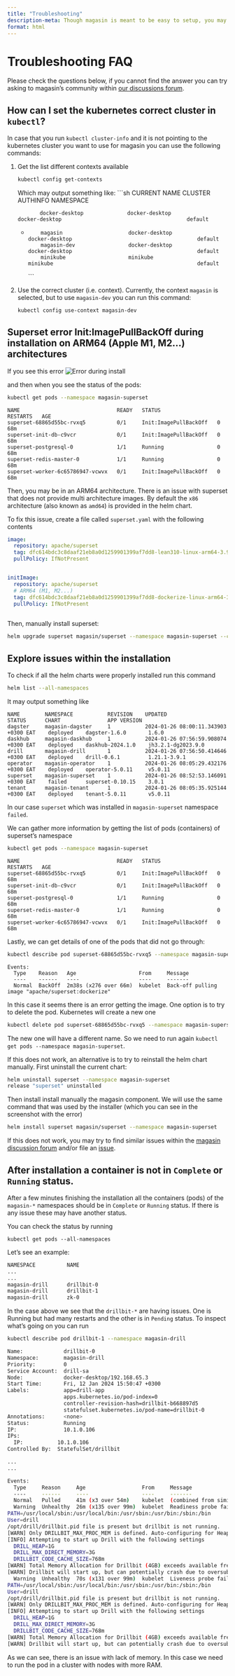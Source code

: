 ```yaml
---
title: "Troubleshooting"
description-meta: Though magasin is meant to be easy to setup, you may get in trouble when setting it up. Here we provide some FAQ to help you out
format: html
---
```


# Troubleshooting FAQ

Please check the questions below, if you cannot find the answer you can try asking to magasin's community within [our discussions forum](https://github.com/unicef/magasin/discussions).

## How can I set the kubernetes correct cluster in `kubectl`?

In case that you run `kubectl cluster-info` and it is not pointing to the kubernetes cluster you want to use for magasin you can use the following commands:

1. Get the list different contexts available

    ```sh
    kubectl config get-contexts
    ```

    Which may output something like: 
    ```sh
    CURRENT   NAME                        CLUSTER                   AUTHINFO                                              NAMESPACE

              docker-desktop              docker-desktop            docker-desktop                                        default
    *         magasin                     docker-desktop            docker-desktop                                        default
              magasin-dev                 docker-desktop            docker-desktop                                        default
              minikube                    minikube                  minikube                                              default
    ```

2. Use the correct cluster (i.e. context). Currently, the context `magasin` is selected, but to use `magasin-dev` you can run this command:

    ```sh
    kubectl config use-context magasin-dev
    ```

## Superset error Init:ImagePullBackOff during installation on ARM64 (Apple M1, M2...) architectures 

If you see this error 
![Error during install](../images/install/install-error-install-chart.png)

and then when you see the status of the pods:

```sh
kubectl get pods --namespace magasin-superset
```

```
NAME                               READY   STATUS                  RESTARTS   AGE
superset-68865d55bc-rvxq5          0/1     Init:ImagePullBackOff   0          68m
superset-init-db-c9vcr             0/1     Init:ImagePullBackOff   0          68m
superset-postgresql-0              1/1     Running                 0          68m
superset-redis-master-0            1/1     Running                 0          68m
superset-worker-6c65786947-vcwvx   0/1     Init:ImagePullBackOff   0          68m
```


Then, you may be in an ARM64 architecture.  There is an issue with superset that does not provide multi architecture images. By default the `x86` architecture (also known as `amd64`) is provided in the helm chart.

To fix this issue, create a file called `superset.yaml` with the following contents

```yaml
image:
  repository: apache/superset 
  tag: dfc614bdc3c8daaf21eb8a0d1259901399af7dd8-lean310-linux-arm64-3.9-slim-bookworm
  pullPolicy: IfNotPresent


initImage:
  repository: apache/superset
  # ARM64 (M1, M2...)
  tag: dfc614bdc3c8daaf21eb8a0d1259901399af7dd8-dockerize-linux-arm64-3.9-slim-bookworm
  pullPolicy: IfNotPresent
      

```

Then, manually install superset: 

```sh
helm upgrade superset magasin/superset --namespace magasin-superset --create-namespace -f superset.yaml -i 
```


## Explore issues within the installation

To check if all the helm charts were properly installed run this command

```sh
helm list --all-namespaces                                          
```

It may output something like
```
NAME    	NAMESPACE       	REVISION	UPDATED                             	STATUS  	CHART           	APP VERSION       
dagster 	magasin-dagster 	1       	2024-01-26 08:00:11.343903 +0300 EAT	deployed	dagster-1.6.0   	1.6.0             
daskhub 	magasin-daskhub 	1       	2024-01-26 07:56:59.908074 +0300 EAT	deployed	daskhub-2024.1.0	jh3.2.1-dg2023.9.0
drill   	magasin-drill   	1       	2024-01-26 07:56:50.414646 +0300 EAT	deployed	drill-0.6.1     	1.21.1-3.9.1      
operator	magasin-operator	1       	2024-01-26 08:05:29.432176 +0300 EAT	deployed	operator-5.0.11 	v5.0.11           
superset	magasin-superset	1       	2024-01-26 08:52:53.146091 +0300 EAT	failed  	superset-0.10.15	3.0.1             
tenant  	magasin-tenant  	1       	2024-01-26 08:05:35.925144 +0300 EAT	deployed	tenant-5.0.11   	v5.0.11     
```

In our case `superset` which was installed in `magasin-superset` namespace `failed`.

We can gather more information by getting the list of pods (containers) of superset's namespace

```sh
kubectl get pods --namespace magasin-superset
```

```
NAME                               READY   STATUS                  RESTARTS   AGE
superset-68865d55bc-rvxq5          0/1     Init:ImagePullBackOff   0          68m
superset-init-db-c9vcr             0/1     Init:ImagePullBackOff   0          68m
superset-postgresql-0              1/1     Running                 0          68m
superset-redis-master-0            1/1     Running                 0          68m
superset-worker-6c65786947-vcwvx   0/1     Init:ImagePullBackOff   0          68m
```

Lastly, we can get details of one of the pods that did not go through:

```sh
kubectl describe pod superset-68865d55bc-rvxq5 --namespace magasin-superset
```
```
Events:
  Type    Reason   Age                    From     Message
  ----    ------   ----                   ----     -------
  Normal  BackOff  2m38s (x276 over 66m)  kubelet  Back-off pulling image "apache/superset:dockerize"
```
In this case it seems there is an error getting the image. One option is to try to delete the pod. Kubernetes will create a new one 

```sh
kubectl delete pod superset-68865d55bc-rvxq5 --namespace magasin-superset
```

The new one will have a different name. So we need to run again `kubectl get pods --namespace magasin-superset`. 

If this does not work, an alternative is to try to reinstall the helm chart manually. First uninstall the current chart:

```sh
helm uninstall superset --namespace magasin-superset
release "superset" uninstalled
```

Then install install manually the magasin component. We will use the same command that was used by the installer (which you can see in the screenshot with the error)

```sh
helm install superset magasin/superset --namespace magasin-superset 
```

If this does not work, you may try to find similar issues within the [magasin discussion forum](https://github.com/unicef/magasin/discussions) and/or file an [issue](https://github.com/unicef/magasin/issues).


## After installation a container is not in `Complete` or `Running` status.

After a few minutes finishing the installation all the containers (pods) of the `magasin-*` namespaces should be in `Complete` or `Running` status. If there is any issue these may have another status.

You can check the status by running

```
kubectl get pods --all-namespaces
```

Let's see an example:

```sh
NAMESPACE          NAME                                                              READY   STATUS      RESTARTS        AGE
...
...
magasin-drill      drillbit-0                                                        0/1     Running     15 (102s ago)   102m
magasin-drill      drillbit-1                                                        0/1     Pending     0               102m
magasin-drill      zk-0                                                              1/1     Running     0               102m

```

In the case above we see that the `drillbit-*` are having issues. One is Running but had many restarts and the other is in `Pending` status. To inspect what's going on you can run

```sh
kubectl describe pod drillbit-1 --namespace magasin-drill
```

```sh
Name:             drillbit-0
Namespace:        magasin-drill
Priority:         0
Service Account:  drill-sa
Node:             docker-desktop/192.168.65.3
Start Time:       Fri, 12 Jan 2024 15:50:47 +0300
Labels:           app=drill-app
                  apps.kubernetes.io/pod-index=0
                  controller-revision-hash=drillbit-b668897d5
                  statefulset.kubernetes.io/pod-name=drillbit-0
Annotations:      <none>
Status:           Running
IP:               10.1.0.106
IPs:
  IP:           10.1.0.106
Controlled By:  StatefulSet/drillbit

...
...

Events:
  Type     Reason     Age                  From     Message
  ----     ------     ----                 ----     -------
  Normal   Pulled     41m (x3 over 54m)    kubelet  (combined from similar events): Successfully pulled image "merlos/drill:1.21.1-deb" in 28.915s (28.915s including waiting)
  Warning  Unhealthy  26m (x135 over 99m)  kubelet  Readiness probe failed: Running drill-env.sh...
PATH=/usr/local/sbin:/usr/local/bin:/usr/sbin:/usr/bin:/sbin:/bin
User=drill
/opt/drill/drillbit.pid file is present but drillbit is not running.
[WARN] Only DRILLBIT_MAX_PROC_MEM is defined. Auto-configuring for Heap & Direct memory
[INFO] Attempting to start up Drill with the following settings
  DRILL_HEAP=1G
  DRILL_MAX_DIRECT_MEMORY=3G
  DRILLBIT_CODE_CACHE_SIZE=768m
[WARN] Total Memory Allocation for Drillbit (4GB) exceeds available free memory (1GB)
[WARN] Drillbit will start up, but can potentially crash due to oversubscribing of system memory.
  Warning  Unhealthy  70s (x131 over 99m)  kubelet  Liveness probe failed: Running drill-env.sh...
PATH=/usr/local/sbin:/usr/local/bin:/usr/sbin:/usr/bin:/sbin:/bin
User=drill
/opt/drill/drillbit.pid file is present but drillbit is not running.
[WARN] Only DRILLBIT_MAX_PROC_MEM is defined. Auto-configuring for Heap & Direct memory
[INFO] Attempting to start up Drill with the following settings
  DRILL_HEAP=1G
  DRILL_MAX_DIRECT_MEMORY=3G
  DRILLBIT_CODE_CACHE_SIZE=768m
[WARN] Total Memory Allocation for Drillbit (4GB) exceeds available free memory (1GB)
[WARN] Drillbit will start up, but can potentially crash due to oversubscribing of system memory.
```

As we can see, there is an issue with lack of memory. In this case we need to run the pod in a cluster with nodes with more RAM.




